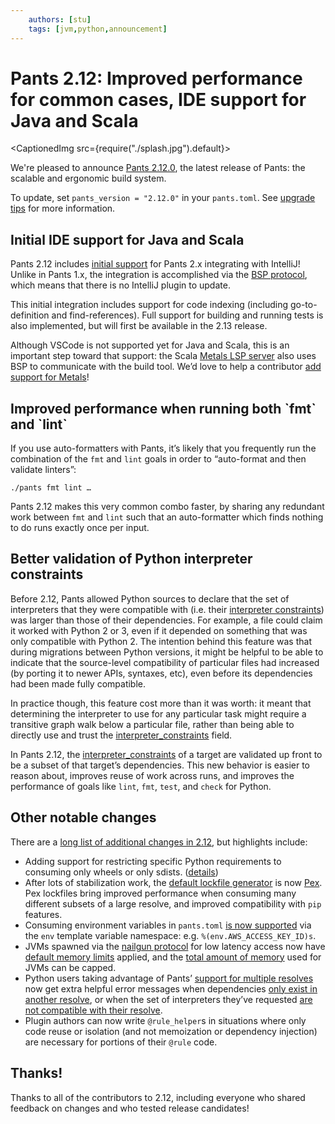 ```yaml
---
    authors: [stu]
    tags: [jvm,python,announcement]
---
```


# Pants 2.12: Improved performance for common cases, IDE support for Java and Scala

<CaptionedImg src={require("./splash.jpg").default}></CaptionedImg>

<!--truncate-->

We're pleased to announce [Pants 2.12.0](https://www.pantsbuild.org/v2.12/docs), the latest release of Pants: the scalable and ergonomic build system.

To update, set `pants_version = "2.12.0"` in your `pants.toml`. See [upgrade tips](https://www.pantsbuild.org/docs/upgrade-tips) for more information.

## Initial IDE support for Java and Scala

Pants 2.12 includes [initial support](https://www.pantsbuild.org/v2.12/docs/jvm-overview#working-in-an-ide) for Pants 2.x integrating with IntelliJ! Unlike in Pants 1.x, the integration is accomplished via the [BSP protocol](https://build-server-protocol.github.io/), which means that there is no IntelliJ plugin to update.

This initial integration includes support for code indexing (including go-to-definition and find-references). Full support for building and running tests is also implemented, but will first be available in the 2.13 release.

Although VSCode is not supported yet for Java and Scala, this is an important step toward that support: the Scala [Metals LSP server](https://scalameta.org/metals/docs/editors/vscode/) also uses BSP to communicate with the build tool. We’d love to help a contributor [add support for Metals](https://github.com/pantsbuild/pants/issues/15965)!

## Improved performance when running both \`fmt\` and \`lint\`

If you use auto-formatters with Pants, it’s likely that you frequently run the combination of the `fmt` and `lint` goals in order to “auto-format and then validate linters”:

```
./pants fmt lint …
```

Pants 2.12 makes this very common combo faster, by sharing any redundant work between `fmt` and `lint` such that an auto-formatter which finds nothing to do runs exactly once per input.

## Better validation of Python interpreter constraints

Before 2.12, Pants allowed Python sources to declare that the set of interpreters that they were compatible with (i.e. their [interpreter constraints](https://www.pantsbuild.org/v2.12/docs/reference-python_sources#codeinterpreter_constraintscode)) was larger than those of their dependencies. For example, a file could claim it worked with Python 2 or 3, even if it depended on something that was only compatible with Python 2. The intention behind this feature was that during migrations between Python versions, it might be helpful to be able to indicate that the source-level compatibility of particular files had increased (by porting it to newer APIs, syntaxes, etc), even before its dependencies had been made fully compatible.

In practice though, this feature cost more than it was worth: it meant that determining the interpreter to use for any particular task might require a transitive graph walk below a particular file, rather than being able to directly use and trust the [interpreter_constraints](https://www.pantsbuild.org/v2.12/docs/reference-python_sources#codeinterpreter_constraintscode) field.

In Pants 2.12, the [interpreter_constraints](https://www.pantsbuild.org/v2.12/docs/reference-python_sources#codeinterpreter_constraintscode) of a target are validated up front to be a subset of that target’s dependencies. This new behavior is easier to reason about, improves reuse of work across runs, and improves the performance of goals like `lint`, `fmt`, `test`, and `check` for Python.

## Other notable changes

There are a [long list of additional changes in 2.12](https://github.com/pantsbuild/pants/blob/main/src/python/pants/notes/2.12.x.md), but highlights include:

- Adding support for restricting specific Python requirements to consuming only wheels or only sdists. ([details](https://github.com/pantsbuild/pants/pull/14985))
- After lots of stabilization work, the [default lockfile generator](https://www.pantsbuild.org/v2.12/docs/reference-python#section-lockfile-generator) is now [Pex](https://pex.readthedocs.io/en/latest/). Pex lockfiles bring improved performance when consuming many different subsets of a large resolve, and improved compatibility with `pip` features.
- Consuming environment variables in `pants.toml` [is now supported](https://www.pantsbuild.org/v2.12/docs/options#config-file-interpolation) via the `env` template variable namespace: e.g. `%(env.AWS_ACCESS_KEY_ID)s`.
- JVMs spawned via the [nailgun protocol](https://github.com/facebook/nailgun) for low latency access now have [default memory limits](https://www.pantsbuild.org/v2.12/docs/reference-global#section-process-per-child-memory-usage) applied, and the [total amount of memory](https://www.pantsbuild.org/v2.12/docs/reference-global#section-process-total-child-memory-usage) used for JVMs can be capped.
- Python users taking advantage of Pants’ [support for multiple resolves](../2022-05-25-multiple-lockfiles-python/index.md) now get extra helpful error messages when dependencies [only exist in another resolve](https://github.com/pantsbuild/pants/pull/15439), or when the set of interpreters they’ve requested [are not compatible with their resolve](https://github.com/pantsbuild/pants/pull/15364).
- Plugin authors can now write `@rule_helper`s in situations where only code reuse or isolation (and not memoization or dependency injection) are necessary for portions of their `@rule` code.

## Thanks!

Thanks to all of the contributors to 2.12, including everyone who shared feedback on changes and who tested release candidates!

